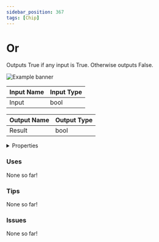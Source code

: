 ```yaml
---
sidebar_position: 367
tags: [Chip]
---
```


# Or

Outputs True if any input is True. Otherwise outputs False.



![Example banner](./assets/b5dcded0-eb2b-468d-a4b9-ffb1054f6214.svg)

| Input Name | Input Type |
|-----------|-----------|
| Input | bool |

| Output Name | Output Type |
|-----------|-----------|
| Result | bool |


<details>
  <summary>Properties</summary>
  <div>
    <div>
    <table>
      <thead>
        <tr>
          <th>Is beta required?</th>
          <th>❌</th>
        </tr>
        <tr>
          <th>Is this chip a trolling risk?</th>
          <th>❌</th>
        </tr>
        <tr>
          <th>Chip UUID</th>
          <th>b5dcded0-eb2b-468d-a4b9-ffb1054f6214</th>
        </tr>
      </thead>
    </table>
    </div>
  </div>
</details>

### Uses

None so far!

### Tips

None so far!

### Issues

None so far!